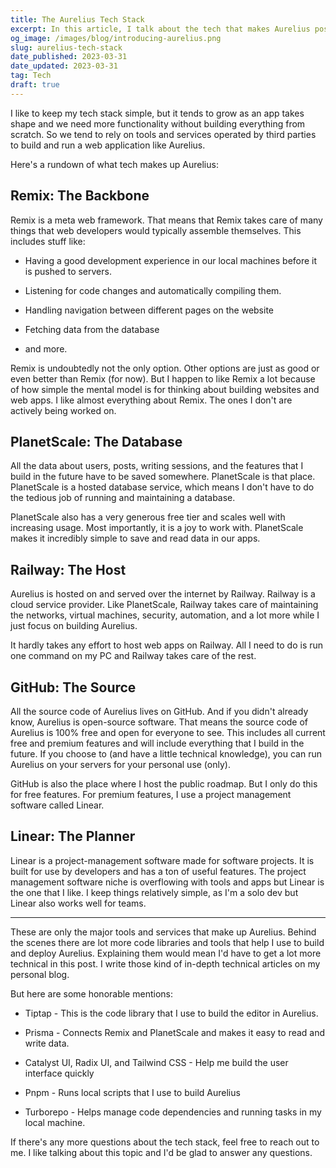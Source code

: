 ```yaml
---
title: The Aurelius Tech Stack
excerpt: In this article, I talk about the tech that makes Aurelius possible
og_image: /images/blog/introducing-aurelius.png
slug: aurelius-tech-stack
date_published: 2023-03-31
date_updated: 2023-03-31
tag: Tech
draft: true
---
```


I like to keep my tech stack simple, but it tends to grow as an app takes shape and we need more functionality without building everything from scratch. So we tend to rely on tools and services operated by third parties to build and run a web application like Aurelius.

Here's a rundown of what tech makes up Aurelius:

## Remix: The Backbone

Remix is a meta web framework. That means that Remix takes care of many things that web developers would typically assemble themselves. This includes stuff like:

*   Having a good development experience in our local machines before it is pushed to servers.
    
*   Listening for code changes and automatically compiling them.
    
*   Handling navigation between different pages on the website
    
*   Fetching data from the database
    
*   and more.
    

Remix is undoubtedly not the only option. Other options are just as good or even better than Remix (for now). But I happen to like Remix a lot because of how simple the mental model is for thinking about building websites and web apps. I like almost everything about Remix. The ones I don't are actively being worked on.

## PlanetScale: The Database

All the data about users, posts, writing sessions, and the features that I build in the future have to be saved somewhere. PlanetScale is that place. PlanetScale is a hosted database service, which means I don't have to do the tedious job of running and maintaining a database.

PlanetScale also has a very generous free tier and scales well with increasing usage. Most importantly, it is a joy to work with. PlanetScale makes it incredibly simple to save and read data in our apps.

## Railway: The Host

Aurelius is hosted on and served over the internet by Railway. Railway is a cloud service provider. Like PlanetScale, Railway takes care of maintaining the networks, virtual machines, security, automation, and a lot more while I just focus on building Aurelius.

It hardly takes any effort to host web apps on Railway. All I need to do is run one command on my PC and Railway takes care of the rest.

## GitHub: The Source

All the source code of Aurelius lives on GitHub. And if you didn't already know, Aurelius is open-source software. That means the source code of Aurelius is 100% free and open for everyone to see. This includes all current free and premium features and will include everything that I build in the future. If you choose to (and have a little technical knowledge), you can run Aurelius on your servers for your personal use (only).

GitHub is also the place where I host the public roadmap. But I only do this for free features. For premium features, I use a project management software called Linear.

## Linear: The Planner

Linear is a project-management software made for software projects. It is built for use by developers and has a ton of useful features. The project management software niche is overflowing with tools and apps but Linear is the one that I like. I keep things relatively simple, as I'm a solo dev but Linear also works well for teams.

* * *

These are only the major tools and services that make up Aurelius. Behind the scenes there are lot more code libraries and tools that help I use to build and deploy Aurelius. Explaining them would mean I'd have to get a lot more technical in this post. I write those kind of in-depth technical articles on my personal blog.

But here are some honorable mentions:

*   Tiptap - This is the code library that I use to build the editor in Aurelius.
    
*   Prisma - Connects Remix and PlanetScale and makes it easy to read and write data.
    
*   Catalyst UI, Radix UI, and Tailwind CSS - Help me build the user interface quickly
    
*   Pnpm - Runs local scripts that I use to build Aurelius
    
*   Turborepo - Helps manage code dependencies and running tasks in my local machine.
    

If there's any more questions about the tech stack, feel free to reach out to me. I like talking about this topic and I'd be glad to answer any questions.
